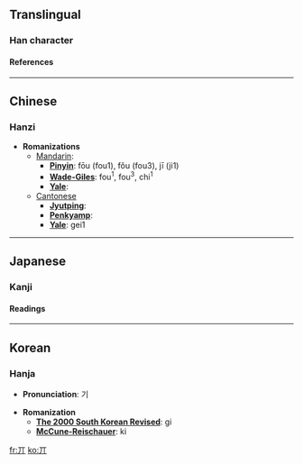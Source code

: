 {{see|其}}<!-- may be replaced by zh-forms -->

==Translingual==
===Han character===
{{Han char|rad=一|as=02|sn=3|so=|four=1022<sub>0</sub>|canj=一中 (ML)|cmean=table}}
====References====
{{Han ref|kx=0076.130|dkj=00015|dj=0149.010|hdz=10009.010|uh=4E0C|ud=19980|bh=C946|bd=51526}}

----
==Chinese==
===Hanzi===


* '''Romanizations'''
** [[Mandarin]]:
*** '''[[Pinyin]]''': fōu (fou1), fǒu (fou3), jī (ji1)
*** '''[[Wade-Giles]]''': fou<sup>1</sup>, fou<sup>3</sup>, chi<sup>1</sup>
*** '''[[Yale]]''': 
**[[Cantonese]]
***'''[[Jyutping]]''':
***'''[[Penkyamp]]''': 
***'''[[Yale]]''': gei1


----
==Japanese==
===Kanji===


{{ja-kanji|grade=|rs=一02|simple=}}
====Readings====
{{ja-readings|on=[[き]] (ki), [[ぎ]] (gi)|kun=[[その]] (sono), [[それ]] (sore), [[だい]] (dai)}}


----
==Korean==
===Hanja===

* '''Pronunciation''': 기

* '''Romanization'''
** '''[[The 2000 South Korean Revised Romanization|The 2000 South Korean Revised]]''': gi
** '''[[McCune-Reischauer]]''': ki


[[fr:丌]]
[[ko:丌]]